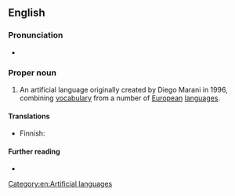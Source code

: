 {{also|europanto}}

==English==
{{wikipedia}}

===Pronunciation===
* {{a|UK}} {{IPA|/jʊəɹ.əˈpæn.təʊ/|lang=en}}

===Proper noun===
{{en-proper noun}}

# An artificial language originally created by Diego Marani in 1996, combining [[vocabulary]] from a number of [[European]] [[language]]s.

====Translations====
{{trans-top|artificial language}}
* Finnish: {{t|fi|europanto}}
{{trans-mid}}
{{trans-bottom}}

====Further reading====
* {{ethnologue|code=eur}}

[[Category:en:Artificial languages]]